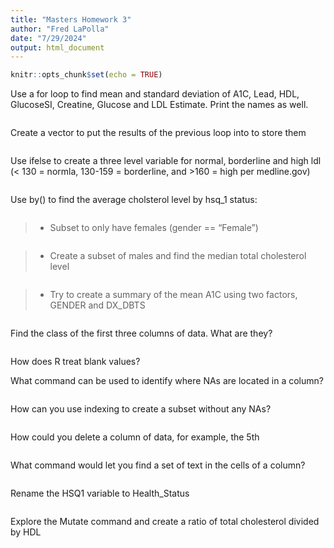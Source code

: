 ```yaml
---
title: "Masters Homework 3"
author: "Fred LaPolla"
date: "7/29/2024"
output: html_document
---
```


```r
knitr::opts_chunk$set(echo = TRUE)
```

Use a for loop to find mean and standard deviation of A1C, Lead, HDL, GlucoseSI, Creatine, Glucose and LDL Estimate. Print the names as well. 

```r

```

Create a vector to put the results of the previous loop into to store them

```r

```

Use ifelse to create a three level variable for normal, borderline and high ldl (< 130 = normla, 130-159 = borderline, and >160 = high per medline.gov)

```r

```

Use by() to find the average cholsterol level by hsq_1 status:

```r

```



>- Subset to only have females (gender == "Female")

```r

```




>- Create a subset of males and find the median total cholesterol level

```r

```


>- Try to create a summary of the mean A1C using two factors, GENDER and DX_DBTS

```r

```

Find the class of the first three columns of data. What are they?

```r

```

How does R treat blank values?

What command can be used to identify where NAs are located in a column?

```r

```


How can you use indexing to create a subset without any NAs?

```r

```

How could you delete a column of data, for example, the 5th 
```r

```


What command would let you find a set of text in the cells of a column?

```r

```


Rename the HSQ1 variable to Health_Status

```r

```

Explore the Mutate command and create a ratio of total cholesterol divided by HDL

```r

```


